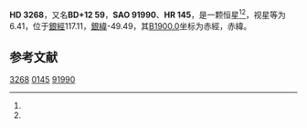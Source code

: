 {{Starbox begin
| name = HD 3268
}}
{{Starbox observe
| epoch = [[J2000.0|J2000.0]]
| constell = {{星座名待查}}<ref name=SIMBAD>{{cite web
 | url=http://simbad.u-strasbg.fr/simbad/sim-id?Ident=HR+145
 | title =Pulsating variable Star
 | publisher=Centre de Données astronomiques de Strasbourg
 | work=SIMBAD
 | accessdate=2012-07-13}}</ref><ref name=DATA>{{cite web
 | url=http://vizier.u-strasbg.fr/viz-bin/VizieR-5?-out.add=.&-source=5050&-corr=PK=HR&-out.max=9999&HR=145
 | title=VizieR Detailed Page
 | accessdate=2012-07-13
 | archive-date=2019-02-16
 | archive-url=https://web.archive.org/web/20190216105558/http://vizier.u-strasbg.fr/viz-bin/VizieR-5?-out.add=.&-source=5050&-corr=PK=HR&-out.max=9999&HR=145
 | dead-url=no
 }}</ref>
| 星官 = 
| ra = {{RA|0|35|54.7}}<ref name=SIMBAD /><ref name=DATA />
| dec = {{DEC|+13|12|24}}<ref name=SIMBAD /><ref name=DATA />
| appmag_v = 6.41<ref name=SIMBAD /><ref name=DATA />
}}
{{Starbox character
| class = F7V<ref name=SIMBAD /><ref name=DATA />
| b-v = 0.52<ref name=SIMBAD /><ref name=DATA />
| u-b = -0.05<ref name=SIMBAD /><ref name=DATA />
| r-i = <ref name=SIMBAD /><ref name=DATA />
| variable = 
}}
{{Starbox astrometry
| radial_v = -0.05
| prop_mo_ra = -25
| parallax = 0.02
| p_error = 
}}
{{Starbox catalog
| names =BD+12 59，[[SAO星表|SAO]] 91990，[[HD星表|HD]] 3268，[[HR星表|HR]] 145}}
{{Starbox reference |Simbad=HR+145}}
{{Starbox end}}

'''HD 3268'''，又名'''BD+12 59'''，'''SAO 91990'''、'''HR 145'''，是一颗恒星<ref name=SIMBAD /><ref name=DATA />，视星等为6.41，位于[[銀道座標系|銀經]]117.11，[[銀道座標系|銀緯]]-49.49，其[[B1900.0|B1900.0]]坐标为赤經{{RA|0|30|43.9}}，赤緯{{DEC|+12|-49.49|40}}。

== 参考文献 ==
{{reflist}}

{{star-stub}}

[[Category:HD和HDE天體|3268]]
[[Category:HR天體|0145]]
[[Category:SAO天體|91990]]
